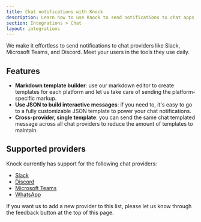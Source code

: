 ```yaml
---
title: Chat notifications with Knock
description: Learn how to use Knock to send notifications to chat apps such as Slack, Microsoft Teams, and Discord
section: Integrations > Chat
layout: integrations
---
```


We make it effortless to send notifications to chat providers like Slack, Microsoft Teams, and Discord. Meet your users in the tools they use daily.

## Features

- **Markdown template builder**: use our markdown editor to create templates for each platform and let us take care of sending the platform-specific markup.
- **Use JSON to build interactive messages**: if you need to, it's easy to go to a fully customizable JSON template to power your chat notifications.
- **Cross-provider, single template**: you can send the same chat templated message across all chat providers to reduce the amount of templates to maintain.

## Supported providers

Knock currently has support for the following chat providers:

- [Slack](/integrations/chat/slack)
- [Discord](/integrations/chat/discord)
- [Microsoft Teams](/integrations/chat/microsoft-teams)
- [WhatsApp](/integrations/chat/whatsapp)

If you want us to add a new provider to this list, please let us know through the feedback button at the top of this page.
